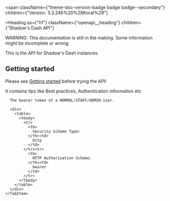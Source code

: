 
<span
  className={"theme-doc-version-badge badge badge--secondary"}
  children={"Version: 3.3.246%20%28Korat%29"}
>
</span>


<Heading
  as={"h1"}
  className={"openapi__heading"}
  children={"Shadow's Dash API"}
>
</Heading>



WARNING: This documentation is still in the making. Some information might be incomplete or wrong.

This is the API for Shadow's Dash instances.

## Getting started
Please see [Getting started](getting-started/index.md) before trying the API!

It contains tips like Best practices, Authentication information etc

<div
  style={{"marginBottom":"2rem"}}
>
  <Heading
    id={"authentication"}
    as={"h2"}
    className={"openapi-tabs__heading"}
    children={"Authentication"}
  >
  </Heading><SchemaTabs
    className={"openapi-tabs__security-schemes"}
  >
    <TabItem
      label={"HTTP: Bearer Auth"}
      value={"userTokenAuth"}
    >
      
      
      The bearer token of a NORMAL/STAFF/ADMIN user.
      
      <div>
        <table>
          <tbody>
            <tr>
              <th>
                Security Scheme Type:
              </th><td>
                http
              </td>
            </tr><tr>
              <th>
                HTTP Authorization Scheme:
              </th><td>
                bearer
              </td>
            </tr>
          </tbody>
        </table>
      </div>
    </TabItem>
  </SchemaTabs>
</div>
      